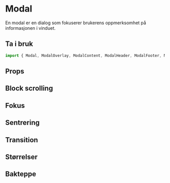 
<Meta of={ModalStories} />

# Modal

En modal er en dialog som fokuserer brukerens oppmerksomhet på informasjonen i vinduet.

## Ta i bruk

```jsx
import { Modal, ModalOverlay, ModalContent, ModalHeader, ModalFooter, ModalBody, ModalCloseButton } from "@kvib/react";
```

## Props

<Card variant="outline">
  <CardBody>
    <Story of={ModalStories.Modal} />
  </CardBody>
</Card>

<Source code={ModalStrings.ModalString} dark />
<Controls of={ModalStories.Modal} />

## Block scrolling

<Card variant="outline">
  <CardBody>
    <Story of={ModalStories.ModalScrolling} />
  </CardBody>
</Card>

<Source code={ModalStrings.ModalScrollingString} dark />

## Fokus

<Card variant="outline">
  <CardBody>
    <Story of={ModalStories.ModalFocus} />
  </CardBody>
</Card>

<Source code={ModalStrings.ModalFocusString} dark />

## Sentrering

<Card variant="outline">
  <CardBody>
    <Story of={ModalStories.ModalCentered} />
  </CardBody>
</Card>

<Source code={ModalStrings.ModalCenteredString} dark />

## Transition

<Card variant="outline">
  <CardBody>
    <Story of={ModalStories.ModalTransition} />
  </CardBody>
</Card>

<Source code={ModalStrings.ModalTransitionString} dark />

## Størrelser

<Card variant="outline">
  <CardBody>
    <Story of={ModalStories.ModalSizes} />
  </CardBody>
</Card>

<Source code={ModalStrings.ModalSizesString} dark />

## Bakteppe

<Card variant="outline">
  <CardBody>
    <Story of={ModalStories.ModalBackdrop} />
  </CardBody>
</Card>

<Source code={ModalStrings.ModalBackdropString} dark />
